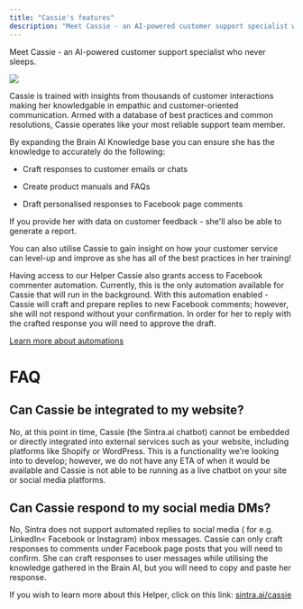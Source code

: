 ```yaml
---
title: "Cassie's features"
description: "Meet Cassie - an AI-powered customer support specialist who never sleeps."
---
```


Meet Cassie - an AI-powered customer support specialist who never sleeps.

![](https://downloads.intercomcdn.com/i/o/1113801895/61e85ac2c280a0edd2f1cba1/image.png?expires=1754573400&signature=b949845b5c325702d2383a53cfefe0dd1410394cb68a9c785b6f726052b8d076&req=dSEmFcF%2BnIlWXPMW1HO4zSt3t59O5jCw6KIpdBRx8sBCF58OfTcF722j3x19%0ASnvk%0A)

Cassie is trained with insights from thousands of customer interactions making her knowledgable in empathic and customer-oriented communication. Armed with a database of best practices and common resolutions, Cassie operates like your most reliable support team member. 

By expanding the Brain AI Knowledge base you can ensure she has the knowledge to accurately do the following:

  * Craft responses to customer emails or chats 

  * Create product manuals and FAQs

  * Draft personalised responses to Facebook page comments




If you provide her with data on customer feedback - she'll also be able to generate a report.

You can also utilise Cassie to gain insight on how your customer service can level-up and improve as she has all of the best practices in her training!


Having access to our Helper Cassie also grants access to Facebook commenter automation. Currently, this is the only automation available for Cassie that will run in the background. With this automation enabled - Cassie will craft and prepare replies to new Facebook comments; however, she will not respond without your confirmation. In order for her to reply with the crafted response you will need to approve the draft.

[Learn more about automations](https://help.sintra.ai/en/articles/9823490-automations-explained)

# FAQ

## Can Cassie be integrated to my website?

No, at this point in time, Cassie (the Sintra.ai chatbot) cannot be embedded or directly integrated into external services such as your website, including platforms like Shopify or WordPress. This is a functionality we're looking into to develop; however, we do not have any ETA of when it would be available and Cassie is not able to be running as a live chatbot on your site or social media platforms.

## Can Cassie respond to my social media DMs?

No, Sintra does not support automated replies to social media ( for e.g. LinkedIn< Facebook or Instagram) inbox messages. Cassie can only craft responses to comments under Facebook page posts that you will need to confirm. She can craft responses to user messages while utilising the knowledge gathered in the Brain AI, but you will need to copy and paste her response.

If you wish to learn more about this Helper, click on this link: [sintra.ai/cassie](https://sintra.ai/cassie)